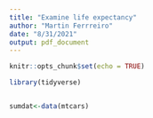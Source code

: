 ```yaml
---
title: "Examine life expectancy"
author: "Martin Ferrreiro"
date: "8/31/2021"
output: pdf_document
---
```


```r
knitr::opts_chunk$set(echo = TRUE)
```


```r
library(tidyverse)



```

```r
sumdat<-data(mtcars)
```

